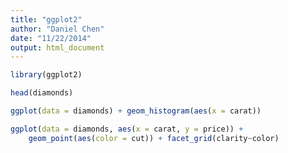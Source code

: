 ```yaml
---
title: "ggplot2"
author: "Daniel Chen"
date: "11/22/2014"
output: html_document
---
```


```r
library(ggplot2)
```

```r
head(diamonds)
```

```r
ggplot(data = diamonds) + geom_histogram(aes(x = carat))
```

```r
ggplot(data = diamonds, aes(x = carat, y = price)) + 
    geom_point(aes(color = cut)) + facet_grid(clarity~color)
```

